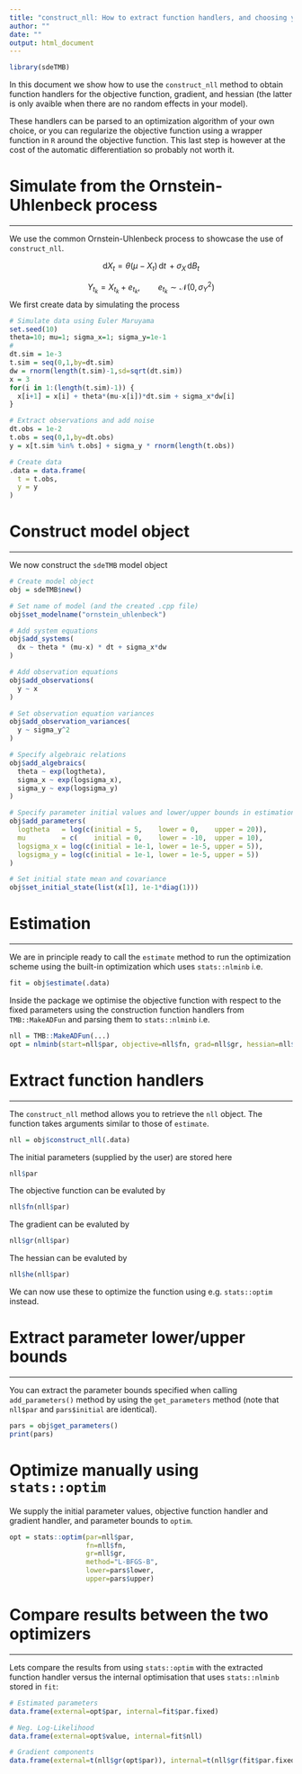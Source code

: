 ```yaml
---
title: "construct_nll: How to extract function handlers, and choosing your own optimizer"
author: ""
date: ""
output: html_document
---
```


```r
library(sdeTMB)
```

In this document we show how to use the `construct_nll` method to obtain function handlers for the objective function, gradient, and hessian (the latter is only avaible when there are no random effects in your model).

These handlers can be parsed to an optimization algorithm of your own choice, or you can regularize the objective function using a wrapper function in `R` around the objective function. This last step is however at the cost of the automatic differentiation so probably not worth it.

# Simulate from the Ornstein-Uhlenbeck process

---

We use the common Ornstein-Uhlenbeck process to showcase the use of `construct_nll`. 

$$
\mathrm{d}X_{t} = \theta (\mu - X_{t}) \, \mathrm{d}t \, + \sigma_{X} \, \mathrm{d}B_{t} 
$$


$$
Y_{t_{k}} = X_{t_{k}} + e_{t_{k}}, \qquad e_{t_{k}} \sim \mathcal{N}\left(0,\sigma_{Y}^{2}\right)  
$$
We first create data by simulating the process

```r
# Simulate data using Euler Maruyama
set.seed(10)
theta=10; mu=1; sigma_x=1; sigma_y=1e-1
# 
dt.sim = 1e-3
t.sim = seq(0,1,by=dt.sim)
dw = rnorm(length(t.sim)-1,sd=sqrt(dt.sim))
x = 3
for(i in 1:(length(t.sim)-1)) {
  x[i+1] = x[i] + theta*(mu-x[i])*dt.sim + sigma_x*dw[i]
}

# Extract observations and add noise
dt.obs = 1e-2
t.obs = seq(0,1,by=dt.obs)
y = x[t.sim %in% t.obs] + sigma_y * rnorm(length(t.obs))

# Create data
.data = data.frame(
  t = t.obs,
  y = y
)
```


# Construct model object

---

We now construct the `sdeTMB` model object

```r
# Create model object
obj = sdeTMB$new()

# Set name of model (and the created .cpp file)
obj$set_modelname("ornstein_uhlenbeck")

# Add system equations
obj$add_systems(
  dx ~ theta * (mu-x) * dt + sigma_x*dw
)

# Add observation equations
obj$add_observations(
  y ~ x
)

# Set observation equation variances
obj$add_observation_variances(
  y ~ sigma_y^2
)

# Specify algebraic relations
obj$add_algebraics(
  theta ~ exp(logtheta),
  sigma_x ~ exp(logsigma_x),
  sigma_y ~ exp(logsigma_y)
)

# Specify parameter initial values and lower/upper bounds in estimation
obj$add_parameters(
  logtheta   = log(c(initial = 5,    lower = 0,    upper = 20)),
  mu         = c(    initial = 0,    lower = -10,  upper = 10),
  logsigma_x = log(c(initial = 1e-1, lower = 1e-5, upper = 5)),
  logsigma_y = log(c(initial = 1e-1, lower = 1e-5, upper = 5))
)

# Set initial state mean and covariance
obj$set_initial_state(list(x[1], 1e-1*diag(1)))
```

# Estimation

---

We are in principle ready to call the `estimate` method to run the optimization scheme using the built-in optimization which uses `stats::nlminb` i.e.

```r
fit = obj$estimate(.data)
```

Inside the package we optimise the objective function with respect to the fixed parameters using the construction function handlers from `TMB::MakeADFun` and parsing them to `stats::nlminb` i.e.

```r
nll = TMB::MakeADFun(...)
opt = nlminb(start=nll$par, objective=nll$fn, grad=nll$gr, hessian=nll$he)
```

# Extract function handlers

---

The `construct_nll` method allows you to retrieve the `nll` object. The function takes arguments similar to those of `estimate`.

```r
nll = obj$construct_nll(.data)
```

The initial parameters (supplied by the user) are stored here
```r
nll$par
```

The objective function can be evaluted by
```r
nll$fn(nll$par)
```

The gradient can be evaluted by
```r
nll$gr(nll$par)
```

The hessian can be evaluted by
```r
nll$he(nll$par)
```

We can now use these to optimize the function using e.g. `stats::optim` instead. 

# Extract parameter lower/upper bounds

---


You can extract the parameter bounds specified when calling `add_parameters()` method by using the `get_parameters` method (note that `nll$par` and `pars$initial` are identical).

```r
pars = obj$get_parameters()
print(pars)
```

# Optimize manually using `stats::optim`

We supply the initial parameter values, objective function handler and gradient handler, and parameter bounds to `optim`.
```r
opt = stats::optim(par=nll$par, 
                   fn=nll$fn, 
                   gr=nll$gr, 
                   method="L-BFGS-B", 
                   lower=pars$lower, 
                   upper=pars$upper)
```

# Compare results between the two optimizers

---

Lets compare the results from using `stats::optim` with the extracted function handler versus the internal optimisation that uses `stats::nlminb` stored in `fit`:

```r
# Estimated parameters
data.frame(external=opt$par, internal=fit$par.fixed)

# Neg. Log-Likelihood
data.frame(external=opt$value, internal=fit$nll)

# Gradient components
data.frame(external=t(nll$gr(opt$par)), internal=t(nll$gr(fit$par.fixed)))
```


